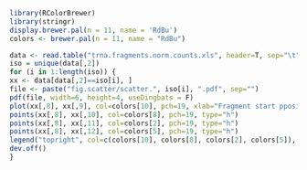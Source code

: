 
```r
library(RColorBrewer)
library(stringr)
display.brewer.pal(n = 11, name = 'RdBu')
colors <- brewer.pal(n = 11, name = "RdBu")
```

```r
data <- read.table("trna.fragments.norm.counts.xls", header=T, sep="\t", stringsAsFactors=F)
iso = unique(data[,2])
for (i in 1:length(iso)) {
xx <- data[data[,2]==iso[i], ]
file <- paste("fig.scatter/scatter.", iso[i], ".pdf", sep="")
pdf(file, width=6, height=4, useDingbats = F)
plot(xx[,8], xx[,9], col=colors[10], pch=19, xlab="Fragment start pposition in tRNA", ylab="log(norm counts)", main=iso[i], cex.main=1.6, xlim=c(-10, 80), ylim=c(0,12))
points(xx[,8], xx[,10], col=colors[8], pch=19, type="h")
points(xx[,8], xx[,11], col=colors[2], pch=19, type="h")
points(xx[,8], xx[,12], col=colors[5], pch=19, type="h")
legend("topright", col=c(colors[10], colors[8], colors[2], colors[5]), legend=c("D", "D_BH4", "NoD", "NoD_BH4"), pch=19, cex=0.8)
dev.off()
}


```
